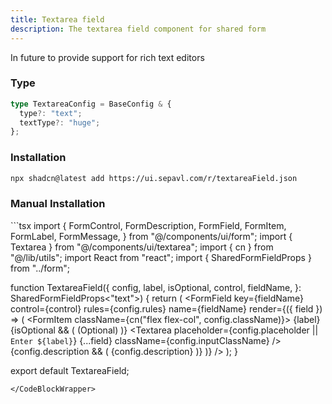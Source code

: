 ```yaml
---
title: Textarea field
description: The textarea field component for shared form
---
```


<Note>
In future to provide support for rich text editors
</Note>

### Type

```ts
type TextareaConfig = BaseConfig & {
  type?: "text";
  textType?: "huge";
};
```

### Installation

```bash
npx shadcn@latest add https://ui.sepavl.com/r/textareaField.json
```

### Manual Installation

<CodeBlockWrapper>
```tsx
import {
  FormControl,
  FormDescription,
  FormField,
  FormItem,
  FormLabel,
  FormMessage,
} from "@/components/ui/form";
import { Textarea } from "@/components/ui/textarea";
import { cn } from "@/lib/utils";
import React from "react";
import { SharedFormFieldProps } from "../form";

function TextareaField({
  config,
  label,
  isOptional,
  control,
  fieldName,
}: SharedFormFieldProps<"text">) {
  return (
    <FormField
      key={fieldName}
      control={control}
      rules={config.rules}
      name={fieldName}
      render={({ field }) => (
        <FormItem className={cn("flex flex-col", config.className)}>
          <FormLabel className={config.labelClassName}>
            {label}
            {isOptional && (
              <span className='ml-1 text-muted-foreground'>(Optional)</span>
            )}
          </FormLabel>
          <FormControl>
            <Textarea
              placeholder={config.placeholder || `Enter ${label}`}
              {...field}
              className={config.inputClassName}
            />
          </FormControl>
          {config.description && (
            <FormDescription>{config.description}</FormDescription>
          )}
          <FormMessage />
        </FormItem>
      )}
    />
  );
}

export default TextareaField;
```
</CodeBlockWrapper>
